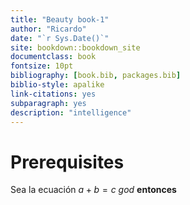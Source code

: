 ```yaml
--- 
title: "Beauty book-1" 
author: "Ricardo" 
date: "`r Sys.Date()`" 
site: bookdown::bookdown_site
documentclass: book
fontsize: 10pt
bibliography: [book.bib, packages.bib]
biblio-style: apalike
link-citations: yes
subparagraph: yes
description: "intelligence"
---
```


# Prerequisites {-}
Sea la ecuación
$a+b=c$ _god_ **entonces** \index{good}
